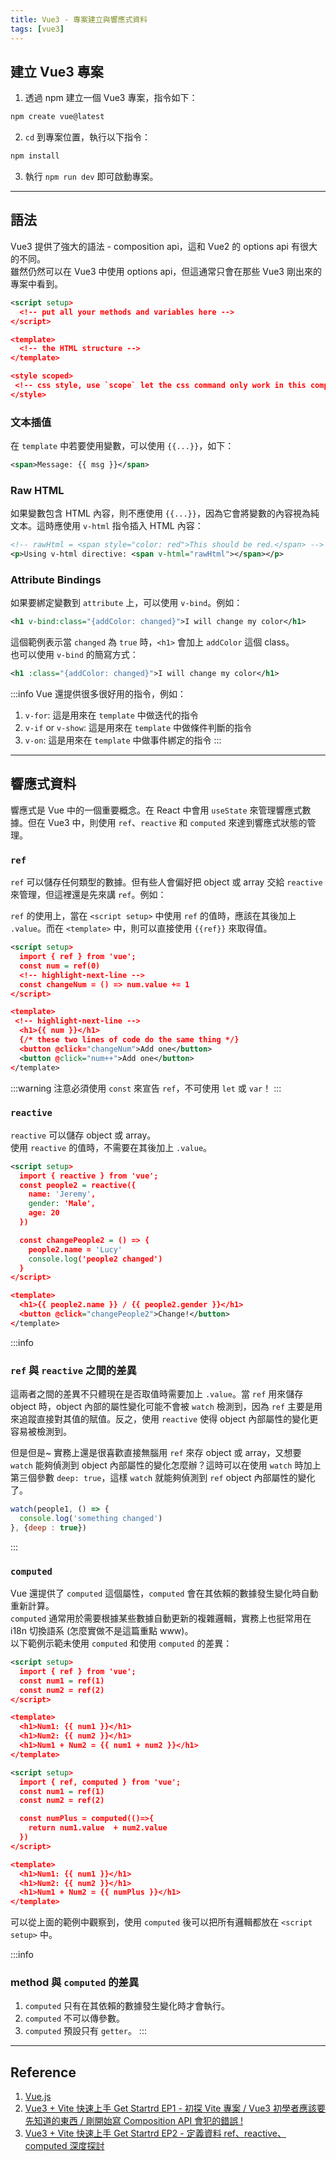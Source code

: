 ```yaml
---
title: Vue3 - 專案建立與響應式資料
tags: [vue3]
---
```

## 建立 Vue3 專案
1. 透過 npm 建立一個 Vue3 專案，指令如下：
```powershell
npm create vue@latest
```

2. `cd` 到專案位置，執行以下指令：
```powershell
npm install
```

3. 執行 `npm run dev` 即可啟動專案。

---

## 語法
Vue3 提供了強大的語法 - composition api，這和 Vue2 的 options api 有很大的不同。  
雖然仍然可以在 Vue3 中使用 options api，但這通常只會在那些 Vue3 剛出來的專案中看到。

```xml title='composition api'
<script setup>
  <!-- put all your methods and variables here -->
</script>

<template>
  <!-- the HTML structure -->
</template>

<style scoped>
 <!-- css style, use `scope` let the css command only work in this component ​ -->
</style>
```

### 文本插值
在 `template` 中若要使用變數，可以使用 `{{...}}`，如下：
```xml
<span>Message: {{ msg }}</span>
```

### Raw HTML
如果變數包含 HTML 內容，則不應使用 `{{...}}`，因為它會將變數的內容視為純文本。這時應使用 `v-html` 指令插入 HTML 內容：
```xml
<!-- rawHtml = <span style="color: red">This should be red.</span> -->
<p>Using v-html directive: <span v-html="rawHtml"></span></p>
```

### Attribute Bindings
如果要綁定變數到 `attribute` 上，可以使用 `v-bind`。例如：
```xml
<h1 v-bind:class="{addColor: changed}">I will change my color</h1>
```
這個範例表示當 `changed` 為 `true` 時，`<h1>` 會加上 `addColor` 這個 class。  
也可以使用 `v-bind` 的簡寫方式：
```xml
<h1 :class="{addColor: changed}">I will change my color</h1>
```

:::info
Vue 還提供很多很好用的指令，例如：
1. `v-for`:  這是用來在 `template` 中做迭代的指令
2. `v-if` or `v-show`: 這是用來在 `template` 中做條件判斷的指令
3. `v-on`: 這是用來在 `template` 中做事件綁定的指令
:::

---

## 響應式資料
響應式是 Vue 中的一個重要概念。在 React 中會用 `useState` 來管理響應式數據。但在 Vue3 中，則使用 `ref`、`reactive` 和 `computed` 來達到響應式狀態的管理。

### `ref`
`ref` 可以儲存任何類型的數據。但有些人會偏好把 object 或 array 交給 `reactive` 來管理，但這裡還是先來講 `ref`。例如：

`ref` 的使用上，當在 `<script setup>` 中使用 `ref` 的值時，應該在其後加上 `.value`。而在 `<template>` 中，則可以直接使用 `{{ref}}` 來取得值。
```xml
<script setup>
  import { ref } from 'vue';
  const num = ref(0)
  <!-- highlight-next-line -->
  const changeNum = () => num.value += 1
</script>

<template>
 <!-- highlight-next-line -->
  <h1>{{ num }}</h1>
  {/* these two lines of code do the same thing */}
  <button @click="changeNum">Add one</button>
  <button @click="num++">Add one</button>
</template>
```

:::warning
注意必須使用 `const` 來宣告 `ref`，不可使用 `let` 或 `var`！
:::

### `reactive`
`reactive` 可以儲存 object 或 array。  
使用 `reactive` 的值時，不需要在其後加上 `.value`。

```xml
<script setup>
  import { reactive } from 'vue';
  const people2 = reactive({
    name: 'Jeremy',
    gender: 'Male',
    age: 20
  })

  const changePeople2 = () => {
    people2.name = 'Lucy'
    console.log('people2 changed')
  }
</script>

<template>
  <h1>{{ people2.name }} / {{ people2.gender }}</h1>
  <button @click="changePeople2">Change!</button>
</template>
```
:::info
### `ref` 與 `reactive` 之間的差異
這兩者之間的差異不只體現在是否取值時需要加上 `.value`。當 `ref` 用來儲存 object 時，object 內部的屬性變化可能不會被 `watch` 檢測到，因為 `ref` 主要是用來追蹤直接對其值的賦值。反之，使用 `reactive` 使得 object 內部屬性的變化更容易被檢測到。

但是但是~ 實務上還是很喜歡直接無腦用 `ref` 來存 object 或 array，又想要 `watch` 能夠偵測到 object 內部屬性的變化怎麼辦？這時可以在使用 `watch` 時加上第三個參數 `deep: true`，這樣 `watch` 就能夠偵測到 `ref` object 內部屬性的變化了。

```js
watch(people1, () => {
  console.log('something changed')
}, {deep : true})
```
:::

### `computed`
Vue 還提供了 `computed` 這個屬性，`computed` 會在其依賴的數據發生變化時自動重新計算。  
`computed` 通常用於需要根據某些數據自動更新的複雜邏輯，實務上也挺常用在 i18n 切換語系 (怎麼實做不是這篇重點 www)。  
以下範例示範未使用 `computed` 和使用 `computed` 的差異：

```xml title='Before use computed'
<script setup>
  import { ref } from 'vue';
  const num1 = ref(1)
  const num2 = ref(2)
</script>

<template>
  <h1>Num1: {{ num1 }}</h1>
  <h1>Num2: {{ num2 }}</h1>
  <h1>Num1 + Num2 = {{ num1 + num2 }}</h1>
</template>
```

```xml title='After use computed'
<script setup>
  import { ref, computed } from 'vue';
  const num1 = ref(1)
  const num2 = ref(2)

  const numPlus = computed(()=>{
    return num1.value  + num2.value
  })
</script>

<template>
  <h1>Num1: {{ num1 }}</h1>
  <h1>Num2: {{ num2 }}</h1>
  <h1>Num1 + Num2 = {{ numPlus }}</h1>
</template>
```
可以從上面的範例中觀察到，使用 `computed` 後可以把所有邏輯都放在 `<script setup>` 中。

:::info
### method 與 `computed` 的差異
1. `computed` 只有在其依賴的數據發生變化時才會執行。
2. `computed` 不可以傳參數。
3. `computed` 預設只有 `getter`。
:::

---

## Reference
1. [Vue.js](https://cn.vuejs.org/guide/quick-start.html)
2. [Vue3 + Vite 快速上手 Get Startrd EP1 - 初探 Vite 專案 / Vue3 初學者應該要先知道的東西 / 剛開始寫 Composition API 會犯的錯誤 !](https://www.youtube.com/watch?v=rNQIA0Fe9KQ)
3. [Vue3 + Vite 快速上手 Get Startrd EP2 - 定義資料 ref、reactive、computed 深度探討](https://www.youtube.com/watch?v=gJF5Cf2fz1A)